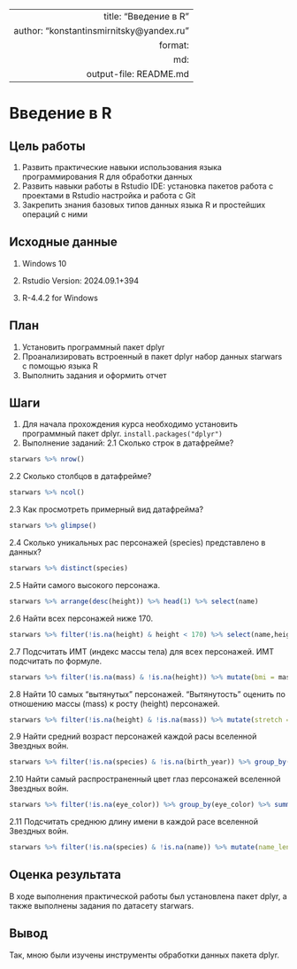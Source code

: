 
---
 title: "Введение в R"
 author: "konstantinsmirnitsky@yandex.ru"
 format: 
   md:
     output-file: README.md
---

# Введение в R
 
 
## Цель работы 
 
  1. Развить практические навыки использования языка программирования R для
обработки данных
  2. Развить навыки работы в Rstudio IDE:
      установка пакетов
      работа с проектами в Rstudio
      настройка и работа с Git
  3. Закрепить знания базовых типов данных языка R и простейших операций с ними
  
## Исходные данные 
 
1.  Windows 10

2.  Rstudio Version: 2024.09.1+394

3.  R-4.4.2 for Windows

## План

1. Установить программный пакет dplyr
2. Проанализировать встроенный в пакет dplyr набор данных starwars с помощью языка R
3. Выполнить задания и оформить отчет
 
## Шаги

1.  Для начала прохождения курса необходимо установить программный пакет dplyr.
    ```         
    install.packages("dplyr")
    ```
2. Выполнение заданий:
2.1 Сколько строк в датафрейме?
```{r}
starwars %>% nrow()
```
2.2 Сколько столбцов в датафрейме?
```{r}
starwars %>% ncol()
```
2.3 Как просмотреть примерный вид датафрейма?
```{r}
starwars %>% glimpse()
```
  2.4 Сколько уникальных рас персонажей (species) представлено в данных?
```{r}
starwars %>% distinct(species)
```
2.5 Найти самого высокого персонажа.
```{r}
starwars %>% arrange(desc(height)) %>% head(1) %>% select(name)
```
2.6 Найти всех персонажей ниже 170.
```{r}
starwars %>% filter(!is.na(height) & height < 170) %>% select(name,height)
```
2.7 Подсчитать ИМТ (индекс массы тела) для всех персонажей. ИМТ подсчитать по формуле.
```{r}
starwars %>% filter(!is.na(mass) & !is.na(height)) %>% mutate(bmi = mass / (height/100)^2) %>% select(name,bmi)
```
2.8 Найти 10 самых “вытянутых” персонажей. “Вытянутость” оценить по отношению массы (mass) к росту (height) персонажей.
```{r}
starwars %>% filter(!is.na(height) & !is.na(mass)) %>% mutate(stretch = mass / height) %>% arrange(desc(stretch)) %>% slice(1:10) %>% select(name,stretch)
```
2.9 Найти средний возраст персонажей каждой расы вселенной Звездных войн.
```{r}
starwars %>% filter(!is.na(species) & !is.na(birth_year)) %>% group_by(species) %>% summarise(average_age = mean(birth_year, na.rm = TRUE))
```
2.10 Найти самый распространенный цвет глаз персонажей вселенной Звездных войн.
```{r}
starwars %>% filter(!is.na(eye_color)) %>% group_by(eye_color) %>% summarise(count = n()) %>% arrange(desc(count)) %>% slice(1)
```
2.11 Подсчитать среднюю длину имени в каждой расе вселенной Звездных войн.
```{r}
starwars %>% filter(!is.na(species) & !is.na(name)) %>% mutate(name_length = nchar(name)) %>% group_by(species) %>% summarise(len = mean(name_length, na.rm = TRUE))
```
    
## Оценка результата
  
В ходе выполнения практической работы был установлена пакет dplyr, а также выполнены задания по датасету starwars.
 
## Вывод 

Так, мною были изучены инструменты обработки данных пакета dplyr.
```{r}

```
 